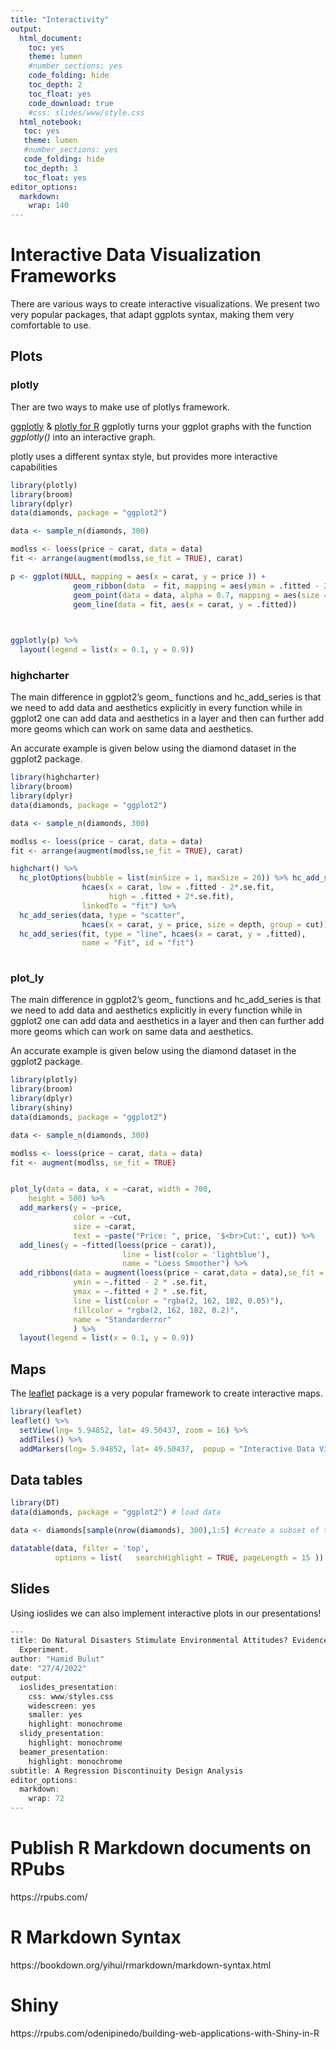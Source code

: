 ```yaml
---
title: "Interactivity"
output:
  html_document:
    toc: yes
    theme: lumen 
    #number_sections: yes
    code_folding: hide
    toc_depth: 2
    toc_float: yes
    code_download: true
    #css: slides/www/style.css
  html_notebook:
   toc: yes
   theme: lumen 
   #number_sections: yes
   code_folding: hide
   toc_depth: 3
   toc_float: yes
editor_options:
  markdown:
    wrap: 140
---
```



# Interactive Data Visualization Frameworks
There are various ways to create interactive visualizations. We present two very popular packages, that adapt ggplots syntax, making them very comfortable to use. 

## Plots {.tabset .tabset-pills}
### plotly

Ther are two ways to make use of plotlys framework.  

[ggplotly](https://plotly.com/ggplot2/) & [plotly for R](https://plotly.com/r/)
ggplotly turns your ggplot graphs with the function *ggplotly()* into an interactive graph. 

plotly uses a different syntax style, but provides more interactive capabilities

```r
library(plotly)
library(broom)
library(dplyr)
data(diamonds, package = "ggplot2")

data <- sample_n(diamonds, 300)

modlss <- loess(price ~ carat, data = data)
fit <- arrange(augment(modlss,se_fit = TRUE), carat)

p <- ggplot(NULL, mapping = aes(x = carat, y = price )) +
              geom_ribbon(data  = fit, mapping = aes(ymin = .fitted - 2*.se.fit, ymax = .fitted + 2*.se.fit), fill = "grey70")+
              geom_point(data = data, alpha = 0.7, mapping = aes(size = depth, group = cut, color = cut)) +
              geom_line(data = fit, aes(x = carat, y = .fitted)) 
  


ggplotly(p) %>%
  layout(legend = list(x = 0.1, y = 0.9))
```

 
### highcharter 

The main difference in ggplot2's geom_ functions and hc_add_series is that we need to add data and aesthetics explicitly in every function while in ggplot2 one can add data and aesthetics in a layer and then can further add more geoms which can work on same data and aesthetics.

An accurate example is given below using the diamond dataset in the ggplot2 package.

```r
library(highcharter)
library(broom)
library(dplyr)
data(diamonds, package = "ggplot2")

data <- sample_n(diamonds, 300)

modlss <- loess(price ~ carat, data = data)
fit <- arrange(augment(modlss,se_fit = TRUE), carat)

highchart() %>%
  hc_plotOptions(bubble = list(minSize = 1, maxSize = 20)) %>% hc_add_series(fit, type = "arearange",
                hcaes(x = carat, low = .fitted - 2*.se.fit,
                      high = .fitted + 2*.se.fit),
                linkedTo = "fit") %>%
  hc_add_series(data, type = "scatter",
                hcaes(x = carat, y = price, size = depth, group = cut)) %>%
  hc_add_series(fit, type = "line", hcaes(x = carat, y = .fitted),
                name = "Fit", id = "fit")
 
```

### plot_ly 

The main difference in ggplot2's geom_ functions and hc_add_series is that we need to add data and aesthetics explicitly in every function while in ggplot2 one can add data and aesthetics in a layer and then can further add more geoms which can work on same data and aesthetics.

An accurate example is given below using the diamond dataset in the ggplot2 package.

```r
library(plotly)
library(broom)
library(dplyr)
library(shiny)
data(diamonds, package = "ggplot2")

data <- sample_n(diamonds, 300)

modlss <- loess(price ~ carat, data = data)
fit <- augment(modlss, se_fit = TRUE)


plot_ly(data = data, x = ~carat, width = 700,
    height = 500) %>% 
  add_markers(y = ~price, 
              color = ~cut, 
              size = ~carat, 
              text = ~paste("Price: ", price, '$<br>Cut:', cut)) %>%
  add_lines(y = ~fitted(loess(price ~ carat)),
                         line = list(color = 'lightblue'),
                         name = "Loess Smoother") %>%
  add_ribbons(data = augment(loess(price ~ carat,data = data),se_fit = TRUE), 
              ymin = ~.fitted - 2 * .se.fit,
              ymax = ~.fitted + 2 * .se.fit,
              line = list(color = "rgba(2, 162, 182, 0.05)"),
              fillcolor = "rgba(2, 162, 182, 0.2)",
              name = "Standarderror"
              ) %>%
  layout(legend = list(x = 0.1, y = 0.9))

```

## Maps

The [leaflet](https://rstudio.github.io/leaflet/) package is a very popular framework to create interactive maps.  

```r
library(leaflet)
leaflet() %>%
  setView(lng= 5.94852, lat= 49.50437, zoom = 16) %>% 
  addTiles() %>%
  addMarkers(lng= 5.94852, lat= 49.50437,  popup = "Interactive Data Viz Course") 
```



## Data tables



```r
library(DT)
data(diamonds, package = "ggplot2") # load data 

data <- diamonds[sample(nrow(diamonds), 300),1:5] #create a subset of the dataset

datatable(data, filter = 'top',  
          options = list(   searchHighlight = TRUE, pageLength = 15 ))

```
## Slides 

Using ioslides we can also implement interactive plots in our presentations! 

```r
---
title: Do Natural Disasters Stimulate Environmental Attitudes? Evidence from a Natural
  Experiment.
author: "Hamid Bulut"
date: "27/4/2022"
output:
  ioslides_presentation:
    css: www/styles.css
    widescreen: yes
    smaller: yes
    highlight: monochrome
  slidy_presentation:
    highlight: monochrome
  beamer_presentation:
    highlight: monochrome
subtitle: A Regression Discontinuity Design Analysis
editor_options:
  markdown:
    wrap: 72
---
```




# Publish R Markdown documents on RPubs

https://rpubs.com/

# R Markdown Syntax

https://bookdown.org/yihui/rmarkdown/markdown-syntax.html


# Shiny

https://rpubs.com/odenipinedo/building-web-applications-with-Shiny-in-R


